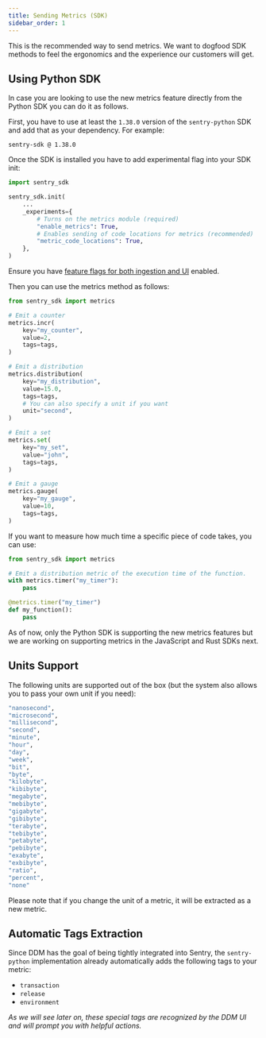 ```yaml
---
title: Sending Metrics (SDK)
sidebar_order: 1
---
```


<Alert title="Note" level="info">

This is the recommended way to send metrics. We want to dogfood SDK methods to feel the ergonomics and the experience our customers will get.

</Alert>

## Using Python SDK

In case you are looking to use the new metrics feature directly from the Python SDK you can do it as follows.

First, you have to use at least the `1.38.0` version of the `sentry-python` SDK and add that as your dependency. For example:

```
sentry-sdk @ 1.38.0
```

Once the SDK is installed you have to add experimental flag into your SDK init:

```python
import sentry_sdk

sentry_sdk.init(
    ...
    _experiments={
        # Turns on the metrics module (required)
        "enable_metrics": True,
        # Enables sending of code locations for metrics (recommended)
        "metric_code_locations": True,
    },
)
```

Ensure you have [feature flags for both ingestion and UI](/delightful-developer-metrics/ui/#enabling-the-ui) enabled.

Then you can use the metrics method as follows:

```python
from sentry_sdk import metrics

# Emit a counter
metrics.incr(
    key="my_counter",
    value=2,
    tags=tags,
)

# Emit a distribution
metrics.distribution(
    key="my_distribution",
    value=15.0,
    tags=tags,
    # You can also specify a unit if you want
    unit="second",
)

# Emit a set
metrics.set(
    key="my_set",
    value="john",
    tags=tags,
)

# Emit a gauge
metrics.gauge(
    key="my_gauge",
    value=10,
    tags=tags,
)
```

If you want to measure how much time a specific piece of code takes, you can use:

```python
from sentry_sdk import metrics

# Emit a distribution metric of the execution time of the function.
with metrics.timer("my_timer"):
    pass

@metrics.timer("my_timer")
def my_function():
    pass
```

<Alert title="Note" level="note">
As of now, only the Python SDK is supporting the new metrics features but we are working on supporting metrics in the JavaScript and Rust SDKs next.
</Alert>

## Units Support

The following units are supported out of the box (but the system also allows you to pass your own unit if you need):

```bash
"nanosecond",
"microsecond",
"millisecond",
"second",
"minute",
"hour",
"day",
"week",
"bit",
"byte",
"kilobyte",
"kibibyte",
"megabyte",
"mebibyte",
"gigabyte",
"gibibyte",
"terabyte",
"tebibyte",
"petabyte",
"pebibyte",
"exabyte",
"exbibyte",
"ratio",
"percent",
"none"
```

<Alert title="Note" level="note">

Please note that if you change the unit of a metric, it will be extracted as a new metric.

</Alert>

## Automatic Tags Extraction

Since DDM has the goal of being tightly integrated into Sentry, the `sentry-python` implementation already automatically adds the following tags to your metric:

- `transaction`
- `release`
- `environment`

*As we will see later on, these special tags are recognized by the DDM UI and will prompt you with helpful actions.*
